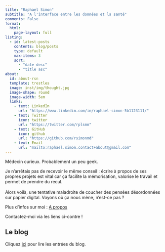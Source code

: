 ```yaml
---
title: "Raphael Simon"
subtitle: "A l'interface entre les données et la santé"
comments: False
format:
  html:
    page-layout: full
listing:
  - id: latest-posts
    contents: blog/posts
    type: default
    max-items: 3
    sort: 
      - "date desc"
      - "title asc"
about:
  id: about-rsn
  template: trestles
  image: inst/img/thought.jpg
  image-shape: round
  image-width: 5em
  links:
    - text: LinkedIn
      url: "https://www.linkedin.com/in/raphael-simon-5b1123111/"
    - text: Twitter
      icon: twitter
      url: "https://twitter.com/rplsmn"
    - text: GitHub
      icon: github
      url: "https://github.com/rsimonmd"
    - text: Email
      url: "mailto:raphael.simon.contact+about@gmail.com"
---
```


:::{#about-rsn}

Médecin curieux. Probablement un peu geek.

Je n'arrêtais pas de recevoir le même conseil : écrire à propos de ses propres projets est vital car ça facilite la mémorisation, valorise le travail et permet de prendre du recul. <br><br>
Alors voilà, une tentative maladroite de coucher des pensées désordonnées sur papier digital. Voyons où ça nous mène, n'est-ce pas ?

Plus d'infos sur moi : [A propos](about.qmd)

Contactez-moi via les liens ci-contre !
:::

:::::{.grid}
::::{.g-col-12 .g-col-md-6}
## Le blog

Cliquez [ici](blog/index.qmd) pour lire les entrées du blog. 

:::{#latest-posts}
:::
::::
<!-- ::::{.g-col-12 .g-col-md-6}
Du texte
:::{#une autre liste}
:::
:::: -->
:::::